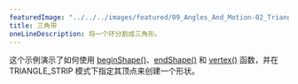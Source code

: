 ---
featuredImage: "../../../images/featured/09_Angles_And_Motion-02_Triangle_Strip-thumbnail.png"
title: 三角带
oneLineDescription: 将一个环分割成三角形。
---

这个示例演示了如何使用 <a href="https://p5js.org/reference/p5/beginShape">beginShape()</a>、<a href="https://p5js.org/reference/p5/endShape">endShape()</a> 和 <a href="https://p5js.org/reference/p5/vertex">vertex()</a> 函数，并在 TRIANGLE_STRIP 模式下指定其顶点来创建一个形状。
